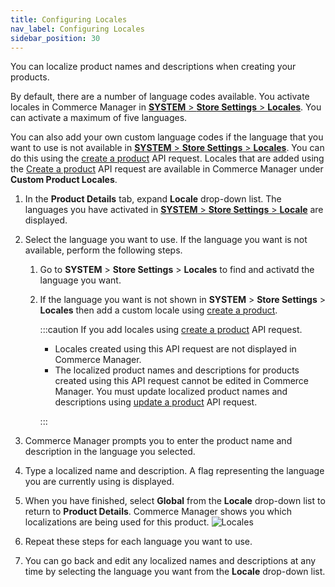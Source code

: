 ```yaml
---
title: Configuring Locales
nav_label: Configuring Locales
sidebar_position: 30
---
```


You can localize product names and descriptions when creating your products. 

By default, there are a number of language codes available. You activate locales in Commerce Manager in [**SYSTEM** > **Store Settings** > **Locales**]( /docs/commerce-manager/product-experience-manager/locales/). You can activate a maximum of five languages. 

You can also add your own custom language codes if the language that you want to use is not available in [**SYSTEM** > **Store Settings** > **Locales**]( /docs/commerce-manager/product-experience-manager/locales/). You can do this using the [create a product](/docs/api/pxm/products/create-product) API request. Locales that are added using the [Create a product](/docs/api/pxm/products/create-product) API request are available in Commerce Manager under **Custom Product Locales**.

1. In the **Product Details** tab, expand **Locale** drop-down list. The languages you have activated in [**SYSTEM** > **Store Settings** > **Locale**]( /docs/commerce-manager/product-experience-manager/locales/) are displayed.
1. Select the language you want to use. If the language you want is not available, perform the following steps.

    1. Go to **SYSTEM** > **Store Settings** > **Locales** to find and activatd the language you want.
    1. If the language you want is not shown in **SYSTEM** > **Store Settings** > **Locales** then add a custom locale using [create a product](/docs/api/pxm/products/create-product).

       :::caution
       If you add locales using [create a product](/docs/api/pxm/products/create-product) API request.

         - Locales created using this API request are not displayed in Commerce Manager.
         - The localized product names and descriptions for products created using this API request cannot be edited in Commerce Manager. You must update localized product names and descriptions using [update a product](/docs/api/pxm/products/update-product) API request.

       :::

1. Commerce Manager prompts you to enter the product name and description in the language you selected.
1. Type a localized name and description. A flag representing the language you are currently using is displayed.
1. When you have finished, select **Global** from the **Locale** drop-down list to return to **Product Details**. Commerce Manager shows you which localizations are being used for this product.
![Locales](/assets/locales2.png)
1. Repeat these steps for each language you want to use.
1. You can go back and edit any localized names and descriptions at any time by selecting the language you want from the **Locale** drop-down list.

